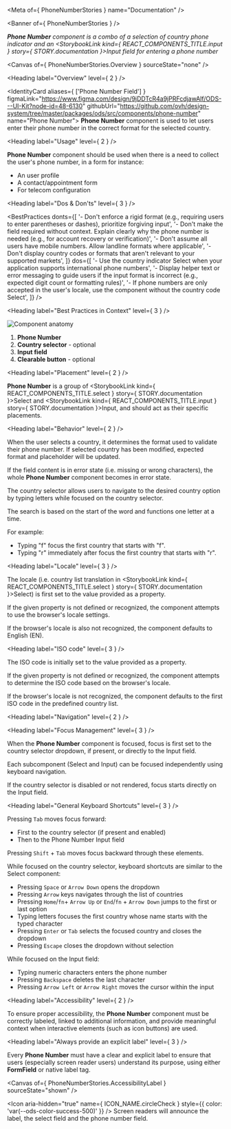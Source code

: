 
<Meta of={ PhoneNumberStories } name="Documentation" />

<Banner of={ PhoneNumberStories } />

_**Phone Number** component is a combo of a selection of country phone indicator and an <StorybookLink kind={ REACT_COMPONENTS_TITLE.input } story={ STORY.documentation }>Input</StorybookLink> field for entering a phone number_

<Canvas of={ PhoneNumberStories.Overview } sourceState="none" />

<Heading label="Overview" level={ 2 } />

<IdentityCard aliases={ ['Phone Number Field'] }
              figmaLink="https://www.figma.com/design/9jDDTcR4a9jPRFcdjawAlf/ODS---UI-Kit?node-id=48-6130"
              githubUrl="https://github.com/ovh/design-system/tree/master/packages/ods/src/components/phone-number"
              name="Phone Number">
  **Phone Number** component is used to let users enter their phone number in the correct format for the selected
  country.
</IdentityCard>

<Heading label="Usage" level={ 2 } />

**Phone Number** component should be used when there is a need to collect the user's phone number, in a form for instance:
- An user profile
- A contact/appointment form
- For telecom configuration

<Heading label="Dos & Don'ts" level={ 3 } />

<BestPractices
  donts={[
    '- Don\'t enforce a rigid format (e.g., requiring users to enter parentheses or dashes), prioritize forgiving input',
    '- Don\'t make the field required without context. Explain clearly why the phone number is needed (e.g., for account recovery or verification)',
    '- Don\'t assume all users have mobile numbers. Allow landline formats where applicable',
    '- Don\'t display country codes or formats that aren\'t relevant to your supported markets',
  ]}
  dos={[
    '- Use the country indicator Select when your application supports international phone numbers',
    '- Display helper text or error messaging to guide users if the input format is incorrect (e.g., expected digit count or formatting rules)',
    '- If phone numbers are only accepted in the user\'s locale, use the component without the country code Select',
  ]}
/>

<Heading label="Best Practices in Context" level={ 3 } />

![Component anatomy](components/phone-number/anatomy.png "Component anatomy")

1. **Phone Number**
2. **Country selector** - optional
3. **Input field**
4. **Clearable button** - optional

<Heading label="Placement" level={ 2 } />

**Phone Number** is a group of <StorybookLink kind={ REACT_COMPONENTS_TITLE.select } story={ STORY.documentation }>Select</StorybookLink> and <StorybookLink kind={ REACT_COMPONENTS_TITLE.input } story={ STORY.documentation }>Input</StorybookLink>, and should act as their specific placements.

<Heading label="Behavior" level={ 2 } />

When the user selects a country, it determines the format used to validate their phone number. If selected country has been modified, expected format and placeholder will be updated.

If the field content is in error state (i.e. missing or wrong characters), the whole **Phone Number** component becomes in error state.

The country selector allows users to navigate to the desired country option by typing letters while focused on the country selector.

The search is based on the start of the word and functions one letter at a time.

For example:
- Typing "f" focus the first country that starts with "f".
- Typing "r" immediately after focus the first country that starts with "r".

<Heading label="Locale" level={ 3 } />

The locale (i.e. country list translation in <StorybookLink kind={ REACT_COMPONENTS_TITLE.select } story={ STORY.documentation }>Select</StorybookLink>) is first set to the value provided as a property.

If the given property is not defined or recognized, the component attempts to use the browser's locale settings.

If the browser's locale is also not recognized, the component defaults to English (EN).

<Heading label="ISO code" level={ 3 } />

The ISO code is initially set to the value provided as a property.

If the given property is not defined or recognized, the component attempts to determine the ISO code based on the browser's locale.

If the browser's locale is not recognized, the component defaults to the first ISO code in the predefined country list.

<Heading label="Navigation" level={ 2 } />

<Heading label="Focus Management" level={ 3 } />

When the **Phone Number** component is focused, focus is first set to the country selector dropdown, if present, or directly to the Input field.

Each subcomponent (Select and Input) can be focused independently using keyboard navigation.

If the country selector is disabled or not rendered, focus starts directly on the Input field.

<Heading label="General Keyboard Shortcuts" level={ 3 } />

Pressing `Tab` moves focus forward:
* First to the country selector (if present and enabled)
* Then to the Phone Number Input field

Pressing `Shift` + `Tab` moves focus backward through these elements.

While focused on the country selector, keyboard shortcuts are similar to the Select component:
* Pressing `Space` or `Arrow Down` opens the dropdown
* Pressing `Arrow` keys navigates through the list of countries
* Pressing `Home`/`fn`+ `Arrow Up` or `End`/`fn` + `Arrow Down` jumps to the first or last option
* Typing letters focuses the first country whose name starts with the typed character
* Pressing `Enter` or `Tab` selects the focused country and closes the dropdown
* Pressing `Escape` closes the dropdown without selection

While focused on the Input field:
* Typing numeric characters enters the phone number
* Pressing `Backspace` deletes the last character
* Pressing `Arrow Left` or `Arrow Right` moves the cursor within the input

<Heading label="Accessibility" level={ 2 } />

To ensure proper accessibility, the **Phone Number** component must be correctly labeled, linked to additional information, and provide meaningful context when interactive elements (such as icon buttons) are used.

<Heading label="Always provide an explicit label" level={ 3 } />

Every **Phone Number** must have a clear and explicit label to ensure that users (especially screen reader users) understand its purpose,
using either **FormField** or native label tag.

<Canvas of={ PhoneNumberStories.AccessibilityLabel } sourceState="shown" />

<Icon aria-hidden="true"
      name={ ICON_NAME.circleCheck }
      style={{ color: 'var(--ods-color-success-500)' }} /> Screen readers will announce the label, the select field and the phone number field.
